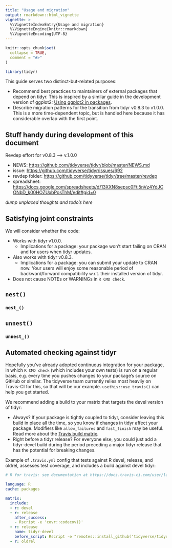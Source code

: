 ```yaml
---
title: "Usage and migration"
output: rmarkdown::html_vignette
vignette: >
  %\VignetteIndexEntry{Usage and migration}
  %\VignetteEngine{knitr::rmarkdown}
  %\VignetteEncoding{UTF-8}
---
```


```r
knitr::opts_chunk$set(
  collapse = TRUE,
  comment = "#>"
)
```

```r
library(tidyr)
```

This guide serves two distinct-but-related purposes:

  * Recommend best practices to maintainers of external packages that depend on tidyr. This is inspired by a similar guide in the development version of ggplot2: [Using ggplot2 in packages](https://ggplot2.tidyverse.org/dev/articles/ggplot2-in-packages.html).
  * Describe migration patterns for the transition from tidyr v0.8.3 to v1.0.0. This is a more time-dependent topic, but is handled here because it has considerable overlap with the first point.

## Stuff handy during development of this document

Revdep effort for v0.8.3 --> v.1.0.0

  * NEWS: <https://github.com/tidyverse/tidyr/blob/master/NEWS.md>
  * issue: <https://github.com/tidyverse/tidyr/issues/692>
  * revdep folder: <https://github.com/tidyverse/tidyr/tree/master/revdep>
  * spreadsheet: <https://docs.google.com/spreadsheets/d/13XXN8sepsc0Ftl5nVz4YdJCONbD_k00HOZUxbPosThM/edit#gid=0>

*dump unplaced thoughts and todo's here*

## Satisfying joint constraints

We will consider whether the code:

  * Works with tidyr v1.0.0.
    - Implications for a package: your package won't start failing on CRAN and for users when tidyr updates.
  * Also works with tidyr v0.8.3.
    - Implications for a package: you can submit your update to CRAN now. Your users will enjoy some reasonable period of backward/forward compatibility w.r.t. their installed version of tidyr.
  * Does not cause NOTEs or WARNINGs in `R CMD check`.

## `nest()`

### `nest_()`

## `unnest()`

### `unnest_()`

## Automated checking against tidyr

Hopefully you've already adopted continuous integration for your package, in which `R CMD check` (which includes your own tests) is run on a regular basis, e.g. every time you pushes changes to your package's source on GitHub or similar. The tidyverse team currently relies most heavily on Travis-CI for this, so that will be our example. `usethis::use_travis()` can help you get started.

We recommend adding a build to your matrix that targets the devel version of tidyr:

  * Always? If your package is tightly coupled to tidyr, consider leaving this build in place all the time, so you know if changes in tidyr affect your package. Modifiers like `allow_failures` and `fast_finish` may be useful. Read more about the [Travis build matrix](https://docs.travis-ci.com/user/customizing-the-build/#build-matrix).
  * Right before a tidyr release? For everyone else, you could just add a tidyr-devel build during the period preceding a major tidyr release that has the potential for breaking changes.

Example of `.travis.yml` config that tests against R devel, release, and oldrel, assesses test coverage, and includes a build against devel tidyr:

``` yaml
# R for travis: see documentation at https://docs.travis-ci.com/user/languages/r

language: R
cache: packages

matrix:
  include:
  - r: devel
  - r: release
    after_success:
    - Rscript -e 'covr::codecov()'
  - r: release
    name: tidyr-devel
    before_script: Rscript -e "remotes::install_github('tidyverse/tidyr')"
  - r: oldrel
```
